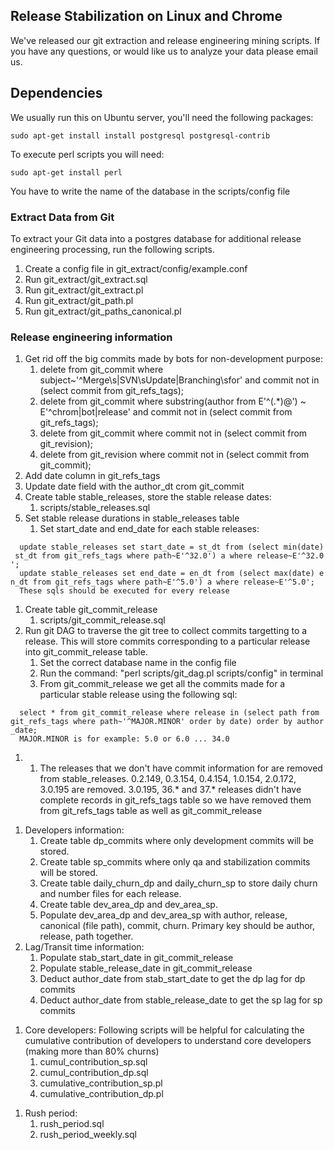 ==Release Stabilization on Linux and Chrome==

We've released our git extraction and release engineering mining scripts. If you have any questions, or would like us to analyze your data please email us. 

==Dependencies==

We usually run this on Ubuntu server, you'll need the following packages:
 sudo apt-get install install postgresql postgresql-contrib

To execute perl scripts you will need:
 sudo apt-get install perl

You have to write the name of the database in the scripts/config file

===Extract Data from Git===

To extract your Git data into a postgres database for additional release engineering processing, run the following scripts.

# Create a config file in git_extract/config/example.conf
# Run git_extract/git_extract.sql
# Run git_extract/git_extract.pl
# Run git_extract/git_path.pl
# Run git_extract/git_paths_canonical.pl

===Release engineering information===

# Get rid off the big commits made by bots for non-development purpose:
## delete from git_commit where subject~'^Merge\s|SVN\sUpdate|Branching\sfor' and commit not in (select commit from git_refs_tags);
## delete from git_commit where substring(author from E'^(.*)@') ~ E'^chrom|bot|release' and commit not in (select commit from git_refs_tags);
## delete from git_commit where commit not in (select commit from git_revision);
## delete from git_revision where commit not in (select commit from git_commit);
# Add date column in git_refs_tags
# Update date field with the author_dt crom git_commit
# Create table stable_releases, store the stable release dates:
## scripts/stable_releases.sql
# Set stable release durations in stable_releases table
## Set start_date and end_date for each stable releases:
   update stable_releases set start_date = st_dt from (select min(date) st_dt from git_refs_tags where path~E'^32.0') a where release~E'^32.0';
   update stable_releases set end_date = en_dt from (select max(date) en_dt from git_refs_tags where path~E'^5.0') a where release~E'^5.0';
   These sqls should be executed for every release

# Create table git_commit_release
## scripts/git_commit_release.sql
# Run git DAG to traverse the git tree to collect commits targetting to a release. This will store commits corresponding to a particular release into git_commit_release table.
## Set the correct database name in the config file
## Run the command: "perl scripts/git_dag.pl scripts/config" in terminal
## From git_commit_release we get all the commits made for a particular stable release using the following sql:
   select * from git_commit_release where release in (select path from git_refs_tags where path~'^MAJOR.MINOR' order by date) order by author_date;
   MAJOR.MINOR is for example: 5.0 or 6.0 ... 34.0
## The releases that we don't have commit information for are removed from stable_releases. 0.2.149, 0.3.154, 0.4.154, 1.0.154, 2.0.172, 3.0.195 are removed. 3.0.195, 36.* and 37.* releases didn't have complete records in git_refs_tags table so we have removed them from git_refs_tags table as well as git_commit_release

# Developers information:
## Create table dp_commits where only development commits will be stored.
## Create table sp_commits where only qa and stabilization commits will be stored.
## Create table daily_churn_dp and daily_churn_sp to store daily churn and number files for each release.
## Create table dev_area_dp and dev_area_sp.
## Populate dev_area_dp and dev_area_sp with author, release, canonical (file path), commit, churn. Primary key should be author, release, path together. 
# Lag/Transit time information:
## Populate stab_start_date in git_commit_release
## Populate stable_release_date in git_commit_release
## Deduct author_date from stab_start_date to get the dp lag for dp commits
## Deduct author_date from stable_release_date to get the sp lag for sp commits

# Core developers: Following scripts will be helpful for calculating the cumulative contribution of developers to understand core developers (making more than 80% churns)
## cumul_contribution_sp.sql
## cumul_contribution_dp.sql
## cumulative_contribution_sp.pl
## cumulative_contribution_dp.pl

# Rush period:
## rush_period.sql
## rush_period_weekly.sql



